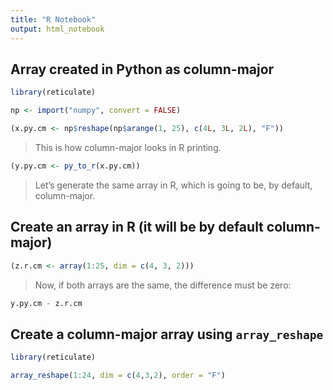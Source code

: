 ```yaml
---
title: "R Notebook"
output: html_notebook
---
```


## Array created in Python as column-major

```r
library(reticulate)

np <- import("numpy", convert = FALSE)

(x.py.cm <- np$reshape(np$arange(1, 25), c(4L, 3L, 2L), "F"))
```

> This is how column-major looks in R printing.

```r
(y.py.cm <- py_to_r(x.py.cm))
```

> Let's generate the same array in R, which is going to be, by default, column-major.

## Create an array in R (it will be by default column-major)

```r
(z.r.cm <- array(1:25, dim = c(4, 3, 2)))
```

> Now, if both arrays are the same, the difference must be zero:

```r
y.py.cm - z.r.cm
```

## Create a column-major array using `array_reshape`

```r
library(reticulate)

array_reshape(1:24, dim = c(4,3,2), order = "F")
```

